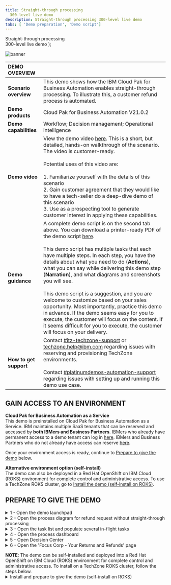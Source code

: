 ---
title: Straight-through processing
  300-level live demo
description: Straight-through processing 300-level live demo
tabs: [ 'Demo preparation', 'Demo script']
---

  <span>
    Straight-through processing <br/> 300-level live demo
  </span> );

![banner](./images/BA_STP_300_Prep_GitHub_banner_8-3-21_short.jpg)
<span id="top"></span>

| DEMO OVERVIEW |  |
| :--- | :--- |
| **Scenario overview** | This demo shows how the IBM Cloud Pak for Business Automation enables straight-through processing. To illustrate this, a customer refund process is automated. |
| **Demo products** | Cloud Pak for Business Automation V21.0.2 |
| **Demo capabilities** | Workflow; Decision management; Operational intelligence |
| **Demo video** | View the demo video <a href="https://ibm.ent.box.com/s/4yskrkefl1ssjxjmxx3kln87z5on4thx" target="_blank" rel="noreferrer">here</a>. This is a short, but detailed, hands-on walkthrough of the scenario. The video is customer-ready.<br/><br/>Potential uses of this video are:<br/><br/>1. Familiarize yourself with the details of this scenario <br/>2. Gain customer agreement that they would like to have a tech-seller do a deep-dive demo of this scenario <br/>3. Use as a prospecting tool to generate customer interest in applying these capabilities. |
| **Demo guidance** | A complete demo script is on the second tab above. You can download a printer-ready PDF of the demo script <a href="./300-BA-STP-Demo-Script.pdf" target="_blank" rel="noreferrer">here</a>. <br/><br/> This demo script has multiple tasks that each have multiple steps. In each step, you have the details about what you need to do (**Actions**), what you can say while delivering this demo step (**Narration**), and what diagrams and screenshots you will see. <br/><br/> This demo script is a suggestion, and you are welcome to customize based on your sales opportunity. Most importantly, practice this demo in advance. If the demo seems easy for you to execute, the customer will focus on the content. If it seems difficult for you to execute, the customer will focus on your delivery. |
| **How to get support** | Contact <a href="https://ibm-cloud.slack.com/archives/C0124J683GW" target="_blank" rel="noreferrer">#itz-techzone-support</a> or <a href="mailto:techzone.help@ibm.com">techzone.help@ibm.com</a> regarding issues with reserving and provisioning TechZone environments. <br/><br/> Contact <a href="https://ibm-cloud.slack.com/archives/C0216F39ACU" target="_blank" rel="noreferrer">#platinumdemos-automation-support</a> regarding issues with setting up and running this demo use case. |

## **GAIN ACCESS TO AN ENVIRONMENT**

**Cloud Pak for Business Automation as a Service**<br/>
This demo is preinstalled on Cloud Pak for Business Automation as a Service. IBM maintains multiple SaaS tenants that can be reserved and accessed by **both IBMers and Business Partners**. IBMers who already have permanent access to a demo tenant can log in <a href="https://www.automationcloud.ibm.com/" target="_blank" rel="noreferrer">here</a>. IBMers and Business Partners who do not already have access can reserve <a href="https://techzone.ibm.com/collection/5fdfcf8b99cf35001ee4954d" target="_blank" rel="noreferrer">here</a>.

Once your environment access is ready, continue to [Prepare to give the demo](#prepare) below.

**Alternative environment option (self-install)**<br/>
The demo can also be deployed in a Red Hat OpenShift on IBM Cloud (ROKS) environment for complete control and administrative access. To use a TechZone ROKS cluster, go to [Install the demo (self-install on ROKS)](#selfinstall).


## **PREPARE TO GIVE THE DEMO**

<span id="prepare"></span>

<details>

<summary>1 - Open the demo launchpad </summary>
<br/>

The Refund Request Demo Launchpad is used to open all the user interfaces used in the demo.

Access your IBM Cloud Pak for Business Automation as a Service tenant <a href="https://www.automationcloud.ibm.com/" target="_blank" rel="noreferrer">here</a>.<br/><br/>

1.1&ensp;&thinsp;&ensp;&thinsp;&ensp;Enter your email address and log in to IBM Cloud Pak for Business Automation as a Service. <br/><br/><img src="https://raw.githubusercontent.com/ibm-garage-tsa/platinum-demos/master/src/pages/300-business-automation/images/Stu_1.1.png" width="800" /><br/>

1.2&ensp;&thinsp;&ensp;&thinsp;&ensp;Click the dropdown menu in the top left corner of the screen. <br/><br/><img src="https://raw.githubusercontent.com/ibm-garage-tsa/platinum-demos/master/src/pages/300-business-automation/images/Stu_1.1.1_tech_seller.png" width="800" /><br/>

1.3&ensp;&thinsp;&ensp;&thinsp;&ensp;Click **Development** on the left-hand side, and click **Production** to switch to that environment. <br/><br/><img src="https://raw.githubusercontent.com/ibm-garage-tsa/platinum-demos/master/src/pages/300-business-automation/images/Stu_1.1.2_tech_seller.png" width="800" /><br/>

1.4&ensp;&thinsp;&ensp;&thinsp;&ensp;On the left-hand side, click **Run**.<br/><br/><img src="https://raw.githubusercontent.com/ibm-garage-tsa/platinum-demos/master/src/pages/300-business-automation/images/Stu_1.1.3_tech_seller.png" width="800" /><br/>

1.5&ensp;&thinsp;&ensp;&thinsp;&ensp;Click **Business Automation Apps**.

<br/>

<img src="https://raw.githubusercontent.com/ibm-garage-tsa/platinum-demos/master/src/pages/300-business-automation/images/Stu_1.2.png" width="800" />

1.6&ensp;&thinsp;&ensp;&thinsp;&ensp;Click the **Refund Request** tile.

<br/>

<img src="https://raw.githubusercontent.com/ibm-garage-tsa/platinum-demos/master/src/pages/300-business-automation/images/Stu_1.3.png" width="800" />

1.7&ensp;&thinsp;&ensp;&thinsp;&ensp;The demo launchpad should now appear.

<br/>

<img src="https://raw.githubusercontent.com/ibm-garage-tsa/platinum-demos/master/src/pages/300-business-automation/images/Stu_1.4.png" width="800" /><br/>

**[Go to top](#top)**

</details>

<details>

<summary>2 - Open the process diagram for refund request without straight-through processing</summary>
<br/>

You will use Process Designer to open the **Refund Request without STP** process diagram.
<br/>

2.1&ensp;&thinsp;&ensp;&thinsp;&ensp;First, click **Hector, the Process Analyst** and copy the automatically-generated URL, then paste it to a new browser tab to open Workflow Center.<br/><br/>

<img src="https://raw.githubusercontent.com/ibm-garage-tsa/platinum-demos/master/src/pages/300-business-automation/images/2.1.Saas.png" width="800" /><br/>

2.2&ensp;&thinsp;&ensp;&thinsp;&ensp;Next, click the **Process apps** tile.<br/><br/>

<img src="https://raw.githubusercontent.com/ibm-garage-tsa/platinum-demos/master/src/pages/300-business-automation/images/2.2.Saas.png" width="800" /><br/>

2.3&ensp;&thinsp;&ensp;&thinsp;&ensp;Next, click the **Refund Request** title of the corresponding tile.<br/><br/>

<img src="https://raw.githubusercontent.com/ibm-garage-tsa/platinum-demos/master/src/pages/300-business-automation/images/Stu_2.3.png" width="800" /><br/>

2.4&ensp;&thinsp;&ensp;&thinsp;&ensp;Inside the process app, click **Processes**, and then click **Refund Request without STP**.<br/><br/>

<img src="https://raw.githubusercontent.com/ibm-garage-tsa/platinum-demos/master/src/pages/300-business-automation/images/Stu_3.6.png" width="800" /><br/>

2.5&ensp;&thinsp;&ensp;&thinsp;&ensp;The **Refund Request without STP** process diagram will open.

<br/>

<InlineNotification>
<strong>NOTE</strong>: This will be the tab to display when you start the demo.
</InlineNotification><br/>

<img src="https://raw.githubusercontent.com/ibm-garage-tsa/platinum-demos/master/src/pages/300-business-automation/images/Stu_3.7.png" width="800" /><br/>

**[Go to top](#top)**

</details>

<details>

<summary>3 - Open the task list and populate several in-flight tasks</summary>

<br/>

In this step, you will open the task list view in a new tab and populate some in-flight process instances so there are tasks in the inbox.
<br/>

<InlineNotification>
<strong>NOTE</strong>: The tasks will be automatically deleted after 12 hours to keep things clean for other users.
</InlineNotification><br/>

3.1&ensp;&thinsp;&ensp;&thinsp;&ensp;Go to the Refund Request Demo Launchpad (pictured below) and click **Sam, the Refund Investigator**.

<br/>

<img src="https://raw.githubusercontent.com/ibm-garage-tsa/platinum-demos/master/src/pages/300-business-automation/images/one.png" width="800" /><br/>

3.2&ensp;&thinsp;&ensp;&thinsp;&ensp;Copy the automatically-generated URL for **Process Portal** (Navigator Work Dashboard is not supported for process creation), then paste it to a new browser tab.

<br/>

<img src="https://raw.githubusercontent.com/ibm-garage-tsa/platinum-demos/master/src/pages/300-business-automation/images/two.png" width="800" /><br/>

3.3&ensp;&thinsp;&ensp;&thinsp;&ensp;Under **Launch**, click **Refund Request** three times to generate a few new processes.<br/><br/>

<img src="https://raw.githubusercontent.com/ibm-garage-tsa/platinum-demos/master/src/pages/300-business-automation/images/three.png" width="800" /><br/>

3.4&ensp;&thinsp;&ensp;&thinsp;&ensp;Three new tasks should appear in the **Work** inbox.

<br/>

<img src="https://raw.githubusercontent.com/ibm-garage-tsa/platinum-demos/master/src/pages/300-business-automation/images/four.png" width="800" /><br/>

3.5&ensp;&thinsp;&ensp;&thinsp;&ensp;Leave this tab open for the demo. If you prefer Navigator you can close it, go back and use the automatically-generated URL to open Navigator and then navigate to the Work Dashboard.

<br/>

**[Go to top](#top)**

</details>

<details>

<summary>4 - Open the process dashboard</summary>
<br/>

In this step, you will you will open the **Refund Request dashboard** in a new tab.<br/><br/>

4.1&ensp;&thinsp;&ensp;&thinsp;&ensp;Go to the Refund Request Demo Launchpad (pictured below), and click **Tom, the Business Analyst**.
<br/>

<img src="https://raw.githubusercontent.com/ibm-garage-tsa/platinum-demos/master/src/pages/300-business-automation/images/Stu_5.1.png" width="800" /><br/>

4.2&ensp;&thinsp;&ensp;&thinsp;&ensp;Business Performance Center will open in a new tab. Click the **Refund Request (RR) - Week 1** dashboard.<br/><br/>

<img src="https://raw.githubusercontent.com/ibm-garage-tsa/platinum-demos/master/src/pages/300-business-automation/images/Stu_5.2.png" width="800" /><br/>

4.3&ensp;&thinsp;&ensp;&thinsp;&ensp;The **Refund Request (RR) - Week 1** dashboard will open.<br/><br/>

<img src="https://raw.githubusercontent.com/ibm-garage-tsa/platinum-demos/master/src/pages/300-business-automation/images/Stu_5.3.png" width="800" />

**[Go to top](#top)**

</details>

<details>

<summary>5 - Open Decision Center</summary>

<br/>

In this step, you will open **Decision Center** in a new tab.<br/><br/>

5.1&ensp;&thinsp;&ensp;&thinsp;&ensp;Go to the Refund Request Demo Launchpad, and click **Emma, the Rules Manager**.

<br/>

<img src="https://raw.githubusercontent.com/ibm-garage-tsa/platinum-demos/master/src/pages/300-business-automation/images/Stu_6.1.png" width="800" /><br/>

5.2&ensp;&thinsp;&ensp;&thinsp;&ensp;**Decision Center** will open in a new tab.<br/><br/>

5.3&ensp;&thinsp;&ensp;&thinsp;&ensp;If asked to log in, use the default `odmAdmin`/`odmAdmin` username and password.<br/><br/>

<InlineNotification>
<strong>NOTE</strong>: The list of decision services will be different depending on your environment and permissions.
</InlineNotification><br/>

<img src="https://raw.githubusercontent.com/ibm-garage-tsa/platinum-demos/master/src/pages/300-business-automation/images/DecisionCenter.png" width="800" /><br/>

**[Go to top](#top)**

</details>

<details>

<summary>6 - Open the 'Focus Corp - Your Returns and Refunds' page</summary>
<br/>

In this step, you will open the **Focus Corp - Your Returns and Refunds** page in a new tab. This is where you will demonstrate how to submit refund requests as a customer.<br/><br/>

6.1&ensp;&thinsp;&ensp;&thinsp;&ensp;Go to the Refund Request Demo Launchpad, and click **Anna, the Customer**.

<br/>

<img src="https://raw.githubusercontent.com/ibm-garage-tsa/platinum-demos/master/src/pages/300-business-automation/images/Stu_7.1.png" width="800" /><br/>

6.2&ensp;&thinsp;&ensp;&thinsp;&ensp;The **Focus Corp - Your Returns and Refunds** page will open. <br/><br/>

<img src="https://raw.githubusercontent.com/ibm-garage-tsa/platinum-demos/master/src/pages/300-business-automation/images/Stu_7.2.png" width="800" /><br/>

**[Go to top](#top)**

</details>

<span id="selfinstall"></span>

<InlineNotification>
<strong>NOTE</strong>: The demo can be self-installed and deployed into a Red Hat OpenShift on IBM Cloud (ROKS) environment for complete control and administrative access. To install on a TechZone ROKS cluster, follow the steps below.</InlineNotification>

<details>

<summary>Install and prepare to give the demo (self-install on ROKS)</summary>

## **INSTALL THE DEMO (SELF-INSTALL ON ROKS)**

<br/>

<details>

<summary>1 - Reserve and configure a TechZone ROKS cluster</summary>

<br/>

<details>

<summary>1.1 - Reserve an environment on TechZone</summary>

<br/>

1.1.1&ensp;&thinsp;&ensp;&thinsp;&ensp;To reserve a preinstalled Cloud Pak for Business Automation (CP4BA) V21.0.2 on Red Hat OpenShift, go <a href="https://techzone.ibm.com/my/reservations/create/615dcbbc7ed3c6001edaa865" target="_blank" rel="noreferrer">here</a> and complete the form.

<br/>

Alternatively, you can install the demo into your own cluster. You will need your own OpenShift-based cluster with the CP4BA V21.0.2 installed and configured with access to all the required user interfaces.

<br/>

<InlineNotification>
<strong>SUGGESTION</strong>: When selecting your data center location, use one with the lowest storage % available, even if this is farther from your location.</InlineNotification><br/>

1.1.2&ensp;&thinsp;&ensp;&thinsp;&ensp;Submit and wait for your cluster to be ready.

<br/>

<InlineNotification>
<strong>NOTE</strong>: If your reservation submission fails with an error, try a second time. If it fails again, wait 30 minutes and check the <a href="https://techzone.ibm.com/my/reservations" target="_blank" rel="noreferrer">my reservations page</a> to see if the reservation was successful before you try again. For support and errors in Technology Zone, contact <a href="https://ibm-cloud.slack.com/archives/C0124J683GW" target="_blank" rel="noreferrer">#itz-techzone-support</a> or <a href="mailto:techzone.help@ibm.com">techzone.help@ibm.com</a>.
</InlineNotification><br/>

Once your environment is ready, continue to the next step.

<br/>

**[Go to top](#top)**

</details>

<br/>

<details>

<summary>1.2 - Validate your cluster</summary>

<br/>

While you may see your environment through the IBM Cloud web console within a few minutes, the operator will typically take 4 to 8 hours to complete the installation of CP4BA.

<br/>

<InlineNotification><strong>Cluster readiness expectations</strong>: Demo Pattern Preinstalled Clusters may be accessible via the IBM Cloud web console and OpenShift web console in 20-60 minutes but the operator will still be deploying your CP4BA installation for at least 4 hours and generally not more than 8 hours.</InlineNotification><br/>

For issues with any of the steps below, go to the Troubleshooting page (<a href="https://github.ibm.com/jgoodhue/cp4ba-roks-install/blob/master/Additional-files/troubleshooting-cluster.md" target="_blank" rel="noreferrer">IBMers</a> or <a href="https://ibm.box.com/s/0tixffd951qg84r28qgb8q1hz2bodinj" target="_blank" rel="noreferrer">Partners</a>).

<br/>

To know when your cluster is ready:

<br/>

1.2.1&ensp;&thinsp;&ensp;&thinsp;&ensp;First, wait for an email with a subject ending with "is ready" within 20-60 minutes. If you do not receive an email or to check on status, go to IBM Technology Zone's <a href="https://techzone.ibm.com/my/reservations" target="_blank" rel="noreferrer">my reservations page</a>.

<br/>

1.2.2&ensp;&thinsp;&ensp;&thinsp;&ensp;Next, use the email with a subject ending with "is ready" and click to open the console. You may also use the IBM Technology Zone's <a href="https://techzone.ibm.com/my/reservations" target="_blank" rel="noreferrer">my reservations page</a> to retrieve the link.

<br/>

1.2.3&ensp;&thinsp;&ensp;&thinsp;&ensp;On the IBM Cloud web console cluster page, check to be sure the status shows Normal with a green check and an Ingress subdomain exists.

<br/>

1.2.4&ensp;&thinsp;&ensp;&thinsp;&ensp;Click the **OpenShift web console** button in the upper right.

<br/>

1.2.5&ensp;&thinsp;&ensp;&thinsp;&ensp;The last task within the operator is to generate a config map named `icp4adeploy-cp4ba-access-info`, which you can access in the OpenShift web console under **Workloads -> Config Maps** or via the CLI. If this config map exists, then CP4BA should be ready. The `icp4adeploy-cp4ba-access-info` config map provides all the required urls and login information needed to install and run the demonstration.

<br/>

<InlineNotification>
<strong>NOTE</strong>: It is not recommended to change the password of cp4admin. Instead, create a new admin user if this is required.
</InlineNotification><br/>

**[Go to top](#top)**

</details>

<br/>

<details>

<summary>1.3 - Set up ROKS ingress</summary>

<br/>

OpenShift environments based on the demo pattern and running on IBM Red Hat OpenShift on IBM Cloud (ROKS) will not have any trusted ingress or certificates for Cloud Pak for Business Automation routes and services. This means that workflows (such as those running in Workflow Authoring in Business Automation Studio) will not be able to successfully connect to Operational Decision Manager (ODM) services.

<br/>

The following is needed to ensure ODM is trusted by browsers and by Workflow Authoring (additional networking configurations may also be supported but have not been tested). Some of the following steps require the OpenShift command-line interface (the `oc` command) and cannot be done in the web console.

<br/>

Go <a href="https://docs.openshift.com/container-platform/4.7/cli_reference/openshift_cli/getting-started-cli.html" target="_blank" rel="noreferrer">here</a> to install the OpenShift command-line interface before continuing.

<br/>

1.3.1&ensp;&thinsp;&ensp;&thinsp;&ensp;If not still open, click the **OpenShift web console** button in the upper right of your ROKS cluster page in IBM Cloud web console.

<br/>

1.3.2&ensp;&thinsp;&ensp;&thinsp;&ensp;Navigate to **Home -> Projects ->** `openshift-ingress`.

<br/>

1.3.3&ensp;&thinsp;&ensp;&thinsp;&ensp;Navigate to **Workloads -> Secrets** and locate the secret with the name equal to your cluster hostname (such as `itzroks-0600004t7y-ycnqs-4b4a324f027aea19c5cbc0c3275c4656-0000.us-south.containers.appdomain.cloud` or `ibmcloud-roks-83eow-4b4a324f027aea19c5cbc0c3275c4656-0000`).

<br/>

1.3.4&ensp;&thinsp;&ensp;&thinsp;&ensp;Extract/copy `tls.key` and save to a new file using a text editor without any special formatting (be careful not to type any other character in the file).

<br/>

1.3.5&ensp;&thinsp;&ensp;&thinsp;&ensp;Repeat for `tls.crt` in a second new file.

<br/>

1.3.6&ensp;&thinsp;&ensp;&thinsp;&ensp;Access the CLI at the upper right of the web console by clicking **IBM# -> Copy Login Command**.

<br/>

1.3.7&ensp;&thinsp;&ensp;&thinsp;&ensp;Click **Display token** and copy the line under **Log in with this token**.

<br/>

1.3.8&ensp;&thinsp;&ensp;&thinsp;&ensp;Paste it into a terminal where the `oc` CLI is installed and execute.

<br/>

1.3.9&ensp;&thinsp;&ensp;&thinsp;&ensp;Run the following command: `oc project dtecp4ba` (or the name of your own project/namespace).

<br/>

1.3.10&ensp;&thinsp;&ensp;&thinsp;&ensp;Run the following command where `tls.crt` and `tls.key` are the names of the files you created above: `oc create secret tls cp4a-wildcard --cert tls.crt --key tls.key`.

<br/>

1.3.11&ensp;&thinsp;&ensp;&thinsp;&ensp;Back in the OpenShift web console, navigate to **Operators -> Installed Operators -> IBM Cloud Pak for Business Automation -> CP4BA Deployment tab ->** `icp4adeploy` -> **YAML** tab (or if not using OLM, Administration -> Custom Resource Definitions -> ICP4ACluster -> Instances tab -> icp4adeploy -> YAML tab).

<br/>

1.3.12&ensp;&thinsp;&ensp;&thinsp;&ensp;Carefully search for the `shared_configuration` section.

<br/>

1.3.13&ensp;&thinsp;&ensp;&thinsp;&ensp;Carefully add a new line below `shared_configuration` and indent two spaces.

<br/>

1.3.14&ensp;&thinsp;&ensp;&thinsp;&ensp;Carefully enter the following: `external_tls_certificate_secret: cp4a-wildcard`.

<br/>

1.3.15&ensp;&thinsp;&ensp;&thinsp;&ensp;Click **Save**.

<br/>

1.3.16&ensp;&thinsp;&ensp;&thinsp;&ensp;Wait for the operator to reconcile the CR which normally requires 30-120 minutes.

<br/>

1.3.17&ensp;&thinsp;&ensp;&thinsp;&ensp;Verify the configuration is effective by navigating to an ODM route in a new browser tab (such as `https://odm-decisionserverconsole-<namespace>.<cluster>.<region>.containers.appdomain.cloud`) and ensure it shows as secure with a trusted certificate (most browsers show a lock icon to the left of the URL).

<br/>

**[Go to top](#top)**

</details>

<br/>

<details>

<summary>1.4 - Log in to Cloud Pak for Business Automation</summary>

<br/>

1.4.1&ensp;&thinsp;&ensp;&thinsp;&ensp;All the URLs and user and password information you need will be present in the `icp4adeploy-cp4ba-access-info` config map which you can access in the OCP web console under **Workloads -> Config Maps** or via the CLI. When you navigate to an interface and need to log in, use Enterprise LDAP and cp4admin.

<br/>

<InlineNotification>
<strong>NOTE</strong>: Be sure to carefully follow the instructions in each section of the config map and open each of the mentioned URLs in your browser to accept the self-signed certificates or you will receive errors.
</InlineNotification><br/>

**[Go to top](#top)**

</details>

</details>

<br/>

<details>

<summary>2 - Install the straight-through processing demo</summary>

<br/>

<details>

<summary>2.1 - Deploy Operational Decision Manager artifacts</summary>

<br/>

2.1.1&ensp;&thinsp;&ensp;&thinsp;&ensp;Download these two files:<br/><br/><a href="https://github.com/ibm-cloud-architecture/dba-refund-request/raw/master/decision/Refund%20Processing%20%5Bmain%5D%202021.08.20_01_ocp-demo-2102.zip" target="_blank" rel="noreferrer">Refund processing - main branch</a><br/><a href="https://github.com/ibm-cloud-architecture/dba-refund-request/raw/master/decision/Refund%20Processing%20%5BReduce%20Manual%20Processing%5D%202021.08.20_01_ocp-demo-2102.zip" target="_blank" rel="noreferrer">Refund processing - reduce manual processing branch</a>

<br/>

2.1.2&ensp;&thinsp;&ensp;&thinsp;&ensp;Log in to the Decision Center Business console URL.

<br/>

2.1.3&ensp;&thinsp;&ensp;&thinsp;&ensp;On **Library**, click the import icon.

<br/>

2.1.4&ensp;&thinsp;&ensp;&thinsp;&ensp;Choose and upload `Refund Processing [main] YYYY.MM.DD_XX.zip`.

<br/>

2.1.5&ensp;&thinsp;&ensp;&thinsp;&ensp;Open the **main** branch, click **Deployments** and deploy to your Rule Execution Server as V1.0 (adjust the server within the deployment configuration as required).

<br/>

2.1.6&ensp;&thinsp;&ensp;&thinsp;&ensp;Return to the branch list and click the plus sign to create a new branch based on **main** named `Reduce Manual Processing`.

<br/>

2.1.7&ensp;&thinsp;&ensp;&thinsp;&ensp;Import `Refund Processing [Reduce Manual Processing] YYYY.MM.DD_XX.zip` to the new branch and choose to **replace the existing elements**.

<br/>

2.1.8&ensp;&thinsp;&ensp;&thinsp;&ensp;Deploy the new branch to Rule Execution Server as V1.1.

<br/>

**[Go to top](#top)**

</details>

<br/>

<details>

<summary>2.2 - Deploy Business Automation Workflow artifacts</summary>

<br/>

2.2.1&ensp;&thinsp;&ensp;&thinsp;&ensp;Download this file: <a href="https://github.com/ibm-cloud-architecture/dba-refund-request/raw/master/workflow/Refund_Request%20-%202021.07.24_04.twx" target="_blank" rel="noreferrer">Refund Request process app</a>

<br/>

2.2.2&ensp;&thinsp;&ensp;&thinsp;&ensp;Log in to Workflow Authoring via the Business Automation Studio URL and navigate to **Business automations -> Workflows**.

<br/>

2.2.3&ensp;&thinsp;&ensp;&thinsp;&ensp;Import `Refund_Request - YYYY.MM.DD_XX.twx`.

<br/>

2.2.4&ensp;&thinsp;&ensp;&thinsp;&ensp;Open the **Refund Request** process app / project and navigate to **Process App Settings -> Servers**.

<br/>

2.2.5&ensp;&thinsp;&ensp;&thinsp;&ensp;Edit the settings for hostname and authentication. The hostname will be the ODM Decision Server Console URL (from the `odm-access-info` section of the `icp4adeploy-cp4ba-access-info` config map) with no `https://` at the beginning. The port is left blank. Set the user name and password to the default administrator credentials specified in the config map (`odmAdmin`/`odmAdmin`).

<br/>

2.2.6&ensp;&thinsp;&ensp;&thinsp;&ensp;Open the **BAI Generators** team, and add an appropriate user to the team (for example, `cp4admin`).

<br/>

2.2.7&ensp;&thinsp;&ensp;&thinsp;&ensp;Create a new snapshot of the process application / project.

<br/>

2.2.8&ensp;&thinsp;&ensp;&thinsp;&ensp;No installation of the snapshot is needed unless you setup multiple runtime environments for workflow. (The default setup for the Tech Zone environment has only one workflow environment, so there is no need to deploy.)

<br/>

**[Go to top](#top)**

</details>

<br/>

<details>

<summary>2.3 - Set up Business Automation Insights (BAI) data</summary>

<br/>

2.3.1&ensp;&thinsp;&ensp;&thinsp;&ensp;Log in to the Workplace URL with the user specified in the above **BAI Generators** team.

<br/>

2.3.2&ensp;&thinsp;&ensp;&thinsp;&ensp;Click to start **Generate Week 1 BAI Data RR v2**, and wait for the feedback that the process has started.

<br/>

2.3.3&ensp;&thinsp;&ensp;&thinsp;&ensp;Do the same for **Generate Week 2 BAI Data RR v2**.

<br/>

**[Go to top](#top)**

</details>

<br/>

<details>

<summary>2.4 - Deploy Business Performance Center artifacts</summary>

<br/>

2.4.1&ensp;&thinsp;&ensp;&thinsp;&ensp;Download these two files:<br/><br/><a href="https://github.com/ibm-cloud-architecture/dba-refund-request/blob/master/insights/Refund%20Request%20(RR)%20-%20Week%201%20-%202021.05.10_01.json" target="_blank" rel="noreferrer">Refund Request Week 1</a><br/><a href="https://github.com/ibm-cloud-architecture/dba-refund-request/blob/master/insights/Refund%20Request%20(RR)%20-%20Week%202%20-%202021.05.10_01.json" target="_blank" rel="noreferrer">Refund Request Week 2</a>

<br/>

2.4.2&ensp;&thinsp;&ensp;&thinsp;&ensp;Log in to the Business Performance Center URL.

<br/>

2.4.3&ensp;&thinsp;&ensp;&thinsp;&ensp;Import two dashboards using `RefundRequest (RR) – Week 1 - YYYY.MM.DD_XX.json` and `RefundRequest (RR) – Week 2 - YYYY.MM.DD_XX.json`.

<br/>

2.4.4&ensp;&thinsp;&ensp;&thinsp;&ensp;Click the pencil icon at the top of the dashboard and adjust the monitoring sources to the deployed workflow snapshot.

<br/>

2.4.5&ensp;&thinsp;&ensp;&thinsp;&ensp;Fix any charts that do not have data with the most likely error requiring a selection of `decimal (data > TG2 > pTime) – (float)` in the **Data item** field which must sometimes be selected after the monitoring source is changed.

<br/>

**[Go to top](#top)**

</details>

<br/>

<details>

<summary>2.5 - Deploy Business Automation Studio artifacts</summary>

<br/>

2.5.1&ensp;&thinsp;&ensp;&thinsp;&ensp;Download this file: <a href="https://github.com/ibm-cloud-architecture/dba-refund-request/blob/master/app/Refund_Request%20-%20App%20-%202021.08.08_06_ocp-demo-2102.twx" target="_blank" rel="noreferrer">Refund Request App</a>.

<br/>

2.5.2&ensp;&thinsp;&ensp;&thinsp;&ensp;Publish the workflow project's snapshot in Business Automation Studio to make the automation services available to applications.

<br/>

2.5.3&ensp;&thinsp;&ensp;&thinsp;&ensp;Import the Refund Request application in **Business applications** using `RefundRequest (RR) – App - YYYY.MM.DD_XX.twx`.

<br/>

2.5.4&ensp;&thinsp;&ensp;&thinsp;&ensp;Create a new snapshot if needed and export the application as a ZIP.

<br/>

**[Go to top](#top)**

</details>

<br/>

<details>

<summary>2.6 - Deploy Business Automation Navigator artifacts</summary>

<br/>

2.6.1&ensp;&thinsp;&ensp;&thinsp;&ensp;Log in to the Business Automation Navigator’s admin desktop. You will need to add `?desktop=appDesktop1` to the end of the Navigator URL from the config map.

<br/>

2.6.2&ensp;&thinsp;&ensp;&thinsp;&ensp;Click **Connections** on the left, edit the Application Engine connection (generally named **APPENGO**) and click **Connect**.

<br/>

2.6.3&ensp;&thinsp;&ensp;&thinsp;&ensp;Import the application ZIP file exported earlier.

<br/>

2.6.4&ensp;&thinsp;&ensp;&thinsp;&ensp;Edit the details of the application and add `#AUTHENTICATED-USERS` to make the app available to everyone.

<br/>

2.6.5&ensp;&thinsp;&ensp;&thinsp;&ensp;Edit the desktop of your choice (generally `appDesktop1`) and on the **Layout** tab, select the application's name.

<br/>

**[Go to top](#top)**

</details>

</details>

<br/>

## **PREPARE TO GIVE THE DEMO (SELF-INSTALL ON ROKS)**

<br/>

<details>

<summary>1 - Open the demo launchpad</summary>

<br/>

1.1&ensp;&thinsp;&ensp;&thinsp;&ensp;Open the **Navigator** URL.

<br/>

<InlineNotification>
<strong>NOTE</strong>: If you need the URL, open the OCP web console under Workloads -> Config Maps. Locate the <strong>icp4adeploy-cp4ba-access-info</strong> config map. Then, go to the Navigator section of the config map to find the URL and add `?desktop=appDesktop1` at the end for the correct desktop.
</InlineNotification><br/>

1.2&ensp;&thinsp;&ensp;&thinsp;&ensp;Click the **Refund Request** tile.

<br/>

<img src="https://raw.githubusercontent.com/ibm-garage-tsa/platinum-demos/master/src/pages/300-business-automation/images/Stu_2.1.png" width="800" /><br/>

The demo launchpad should now appear.<br/><br/>

<img src="https://raw.githubusercontent.com/ibm-garage-tsa/platinum-demos/master/src/pages/300-business-automation/images/Stu_2.2.png" width="800" /><br/>

**[Go to top](#top)**

</details>

<br/>

<details>

<summary>2 - Open the Refund Request without STP process diagram </summary>

<br/>

You will use Workflow Authoring to open the **Refund Request without STP** (Straight-through Processing) process diagram.

<br/>

2.1&ensp;&thinsp;&ensp;&thinsp;&ensp;Click **Hector, the Process Analyst** and copy the automatically-generated URL, then paste it to a new browser tab to open Business Automation Studio.<br/><br/>

<img src="https://raw.githubusercontent.com/ibm-garage-tsa/platinum-demos/master/src/pages/300-business-automation/images/Stu_3.2.png" width="800" /><br/>

2.2&ensp;&thinsp;&ensp;&thinsp;&ensp;From the top left menu, click **Design** and then **Business automations**.<br/><br/>

<img src="https://raw.githubusercontent.com/ibm-garage-tsa/platinum-demos/master/src/pages/300-business-automation/images/Stu_3.3.png" width="800" />

<br/>

2.3&ensp;&thinsp;&ensp;&thinsp;&ensp;From the **Business automations** page, click **Workflow**.<br/><br/>

<img src="https://raw.githubusercontent.com/ibm-garage-tsa/platinum-demos/master/src/pages/300-business-automation/images/Stu_3.4.png" width="800" />

<br/>

2.4&ensp;&thinsp;&ensp;&thinsp;&ensp;Within the **Refund Request** tile, click **Open**.<br/><br/>

<img src="https://raw.githubusercontent.com/ibm-garage-tsa/platinum-demos/master/src/pages/300-business-automation/images/Stu_3.5.png" width="800" />

<br/>

2.5&ensp;&thinsp;&ensp;&thinsp;&ensp;Inside the process app, click **Processes**, and then click **Refund Request without STP**.<br/><br/>

<img src="https://raw.githubusercontent.com/ibm-garage-tsa/platinum-demos/master/src/pages/300-business-automation/images/Stu_3.6.png" width="800" />

<br/>

The **Refund Request without STP** process diagram will open.

<br/>

<InlineNotification>
<strong>NOTE</strong>: This will be the tab to display when you start the demo.
</InlineNotification><br/>

<img src="https://raw.githubusercontent.com/ibm-garage-tsa/platinum-demos/master/src/pages/300-business-automation/images/Stu_3.7.png" width="800" /><br/>

**[Go to top](#top)**

</details>

<br/>

<details>

<summary>3 - Open the task list and populate several in-flight tasks</summary>

<br/>

In this step, you will open the task list view in a new tab and populate some in-flight process instances so there are tasks in the inbox.

<br/>

<InlineNotification>
<strong>NOTE</strong>: The tasks will be automatically deleted after 12 hours to keep things clean for other users.
</InlineNotification><br/>

3.1&ensp;&thinsp;&ensp;&thinsp;&ensp;Go to the Refund Request Demo Launchpad (pictured below), and click **Sam, the Refund Investigator**.<br/><br/>

<img src="https://raw.githubusercontent.com/ibm-garage-tsa/platinum-demos/master/src/pages/300-business-automation/images/Stu_4.1.png" width="800" />

<br/>

3.2&ensp;&thinsp;&ensp;&thinsp;&ensp;**Workplace** will open in a new tab.<br/><br/>

<img src="https://raw.githubusercontent.com/ibm-garage-tsa/platinum-demos/master/src/pages/300-business-automation/images/New Stu 4.4.1 Self Install.png" width="800" />

<br/>

3.3&ensp;&thinsp;&ensp;&thinsp;&ensp;Click the **Start Workflow** button. <br/><br/>

<img src="https://raw.githubusercontent.com/ibm-garage-tsa/platinum-demos/master/src/pages/300-business-automation/images/Stu_4.4.1_Self_Install.png" width="800" />

<br/>

3.4&ensp;&thinsp;&ensp;&thinsp;&ensp;Click the **Request Refund** tile (may need to scroll down). Click **Tip**, then click **Launch**. <br/><br/>

<img src="https://raw.githubusercontent.com/ibm-garage-tsa/platinum-demos/master/src/pages/300-business-automation/images/Stu_4.4.2_Self_Install.png" width="800" />

<br/>

3.5&ensp;&thinsp;&ensp;&thinsp;&ensp;Repeat **two more times** to generate three tasks.

<br/>

3.6&ensp;&thinsp;&ensp;&thinsp;&ensp;Click the **Start Workflow** button again and click the **Quote Exception** tile (may need to scroll down).<br/><br/>

<img src="https://raw.githubusercontent.com/ibm-garage-tsa/platinum-demos/master/src/pages/300-business-automation/images/Stu_4.4.1_Self Install_crop.png" width="800" />

<br/>

3.7&ensp;&thinsp;&ensp;&thinsp;&ensp;Click **Tip**, then click **Launch**. <br/><br/>

<img src="https://raw.githubusercontent.com/ibm-garage-tsa/platinum-demos/master/src/pages/300-business-automation/images/Stu_4.4.3_Self_install.png" width="800" />

<br/>

3.8&ensp;&thinsp;&ensp;&thinsp;&ensp;Repeat **one more time** to generate two tasks. You should now see (at least) five tasks in the task inbox.<br/><br/>

<img src="https://raw.githubusercontent.com/ibm-garage-tsa/platinum-demos/master/src/pages/300-business-automation/images/Stu_4.4.4_Self_install.png" width="800" />

**[Go to top](#top)**

</details>

<br/>

<details>

<summary>4 - Open the process dashboard</summary>
<br/>

In this step, you will you will open the **Refund Request dashboard** in a new tab.<br/><br/>

4.1&ensp;&thinsp;&ensp;&thinsp;&ensp;Go to the Refund Request Demo Launchpad (pictured below), and click **Tom, the Business Analyst**.
<br/>

<img src="https://raw.githubusercontent.com/ibm-garage-tsa/platinum-demos/master/src/pages/300-business-automation/images/Stu_5.1.png" width="800" /><br/>

4.2&ensp;&thinsp;&ensp;&thinsp;&ensp;Business Performance Center will open in a new tab. Click the **Refund Request (RR) - Week 1** dashboard.<br/><br/>

<img src="https://raw.githubusercontent.com/ibm-garage-tsa/platinum-demos/master/src/pages/300-business-automation/images/Stu_5.2.png" width="800" /><br/>

4.3&ensp;&thinsp;&ensp;&thinsp;&ensp;The **Refund Request (RR) - Week 1** dashboard will open.<br/><br/>

<img src="https://raw.githubusercontent.com/ibm-garage-tsa/platinum-demos/master/src/pages/300-business-automation/images/Stu_5.3.png" width="800" />

**[Go to top](#top)**

</details>

<br/>

<details>

<summary>5 - Open Decision Center</summary>

<br/>

In this step, you will open **Decision Center** in a new tab.<br/><br/>

5.1&ensp;&thinsp;&ensp;&thinsp;&ensp;Go to the Refund Request Demo Launchpad, and click **Emma, the Rules Manager**.

<br/>

<img src="https://raw.githubusercontent.com/ibm-garage-tsa/platinum-demos/master/src/pages/300-business-automation/images/Stu_6.1.png" width="800" /><br/>

5.2&ensp;&thinsp;&ensp;&thinsp;&ensp;**Decision Center** will open in a new tab.<br/><br/>

5.3&ensp;&thinsp;&ensp;&thinsp;&ensp;If asked to log in, use the default `odmAdmin`/`odmAdmin` username and password.<br/><br/>

<InlineNotification>
<strong>NOTE</strong>: The list of decision services will be different depending on your environment and permissions.
</InlineNotification><br/>

<img src="https://raw.githubusercontent.com/ibm-garage-tsa/platinum-demos/master/src/pages/300-business-automation/images/DecisionCenter.png" width="800" /><br/>

**[Go to top](#top)**

</details>

<br/>

<details>

<summary>6 - Open the 'Focus Corp - Your Returns and Refunds' page</summary>
  <br/>

In this step, you will open the **Focus Corp - Your Returns and Refunds** page in a new tab. This is where you will demonstrate how to submit refund requests as a customer.<br/><br/>

6.1&ensp;&thinsp;&ensp;&thinsp;&ensp;Go to the Refund Request Demo Launchpad, and click **Anna, the Customer**.

<br/>

<img src="https://raw.githubusercontent.com/ibm-garage-tsa/platinum-demos/master/src/pages/300-business-automation/images/Stu_7.1.png" width="800" /><br/>

6.2&ensp;&thinsp;&ensp;&thinsp;&ensp;The **Focus Corp - Your Returns and Refunds** page will open. <br/><br/>

<img src="https://raw.githubusercontent.com/ibm-garage-tsa/platinum-demos/master/src/pages/300-business-automation/images/Stu_7.2.png" width="800" /><br/>

**[Go to top](#top)**

</details>

</details>
